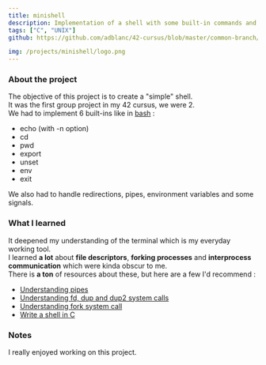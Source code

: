```yaml
---
title: minishell
description: Implementation of a shell with some built-in commands and the possibility to execute programs, use environment variables, redirections, pipes and more...
tags: ["C", "UNIX"]
github: https://github.com/adblanc/42-cursus/blob/master/common-branch/circle-3/minishell

img: /projects/minishell/logo.png
---
```


### About the project

The objective of this project is to create a "simple" shell. <br />
It was the first group project in my 42 cursus, we were 2. <br />
We had to implement 6 built-ins like in [bash](<https://en.wikipedia.org/wiki/Bash_(Unix_shell)>) :

- echo (with -n option)
- cd
- pwd
- export
- unset
- env
- exit

We also had to handle redirections, pipes, environment variables and some signals.

### What I learned

It deepened my understanding of the terminal which is my everyday working tool.<br />
I learned **a lot** about **file descriptors**, **forking processes** and **interprocess communication** which were kinda obscur to me. <br />
There is **a ton** of resources about these, but here are a few I'd recommend :

- [Understanding pipes](https://www.youtube.com/watch?v=uHH7nHkgZ4w)
- [Understanding fd, dup and dup2 system calls](https://www.youtube.com/watch?v=EqndHT606Tw)
- [Understanding fork system call](https://www.youtube.com/watch?v=xVSPv-9x3gk)
- [Write a shell in C](https://brennan.io/2015/01/16/write-a-shell-in-c/)

### Notes

I really enjoyed working on this project.
